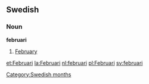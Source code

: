 ==Swedish==
===Noun===
'''februari'''

#[[February]]
[[Category:Swedish months]]

[[et:Februari]]
[[la:Februari]]
[[nl:februari]]
[[pl:Februari]]
[[sv:februari]]